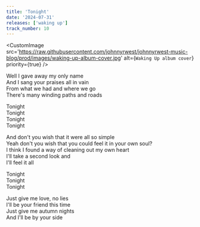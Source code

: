 ```yaml
---
title: 'Tonight'
date: '2024-07-31'
releases: ['waking up']
track_number: 10
---
```


<CustomImage
  src='https://raw.githubusercontent.com/johnnyrwest/johnnyrwest-music-blog/prod/images/waking-up-album-cover.jpg'
  alt={`Waking Up album cover`}
  priority={true}
/>

Well I gave away my only name\
And I sang your praises all in vain\
From what we had and where we go\
There's many winding paths and roads

Tonight\
Tonight\
Tonight\
Tonight

And don't you wish that it were all so simple\
Yeah don't you wish that you could feel it in your own soul?\
I think I found a way of cleaning out my own heart\
I'll take a second look and\
I'll feel it all

Tonight\
Tonight\
Tonight

Just give me love, no lies\
I'll be your friend this time\
Just give me autumn nights\
And I'll be by your side
